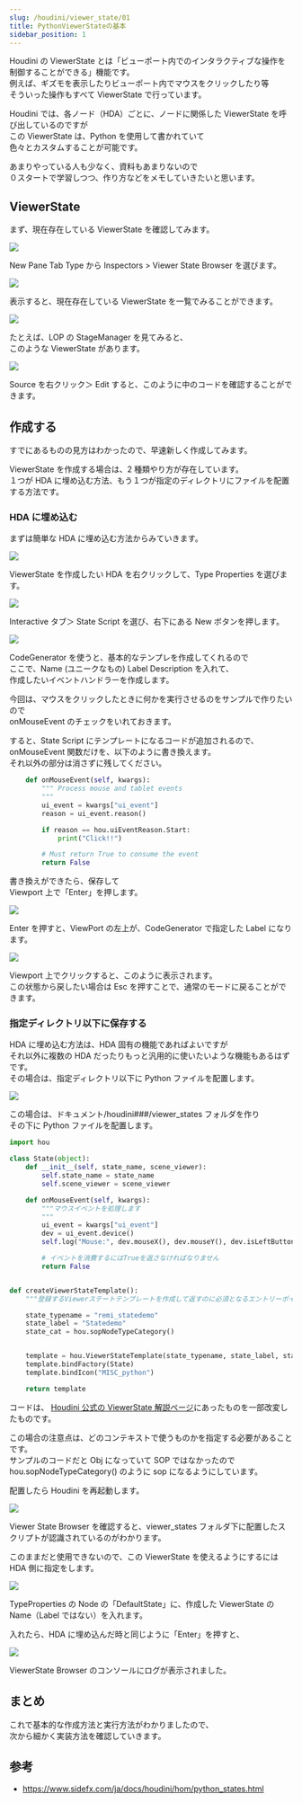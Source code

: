 ```yaml
---
slug: /houdini/viewer_state/01
title: PythonViewerStateの基本
sidebar_position: 1
---
```


Houdini の ViewerState とは「ビューポート内でのインタラクティブな操作を制御することができる」機能です。  
例えば、ギズモを表示したりビューポート内でマウスをクリックしたり等  
そういった操作もすべて ViewerState で行っています。

Houdini では、各ノード（HDA）ごとに、ノードに関係した ViewerState を呼び出しているのですが  
この ViewerState は、Python を使用して書かれていて  
色々とカスタムすることが可能です。

あまりやっている人も少なく、資料もあまりないので  
０スタートで学習しつつ、作り方などをメモしていきたいと思います。

## ViewerState

まず、現在存在している ViewerState を確認してみます。

![](https://gyazo.com/7e38ab69d9a77b081bfb61ebbc90e502.png)

New Pane Tab Type から Inspectors > Viewer State Browser を選びます。

![](https://gyazo.com/9735f400036a9d40d91703d324454513.png)

表示すると、現在存在している ViewerState を一覧でみることができます。

![](https://gyazo.com/2f8c67f2f40b53ddcb2a141f2e087771.png)

たとえば、LOP の StageManager を見てみると、  
このような ViewerState があります。

![](https://gyazo.com/0bafa68fd7d04c1d543d7075b09c7f4b.png)

Source を右クリック＞ Edit すると、このように中のコードを確認することができます。

## 作成する

すでにあるものの見方はわかったので、早速新しく作成してみます。

ViewerState を作成する場合は、2 種類やり方が存在しています。  
１つが HDA に埋め込む方法、もう１つが指定のディレクトリにファイルを配置する方法です。

### HDA に埋め込む

まずは簡単な HDA に埋め込む方法からみていきます。

![](https://gyazo.com/f82a424fcf2f8e8e6faf43e890d0c07e.png)

ViewerState を作成したい HDA を右クリックして、Type Properties を選びます。

![](https://gyazo.com/ee84887600bdfe96fe07925867075466.png)

Interactive タブ＞ State Script を選び、右下にある New ボタンを押します。

![](https://gyazo.com/9dc43330c320fbffb805c58807505421.png)

CodeGenerator を使うと、基本的なテンプレを作成してくれるので  
ここで、Name (ユニークなもの) Label Description を入れて、  
作成したいイベントハンドラーを作成します。

今回は、マウスをクリックしたときに何かを実行させるのをサンプルで作りたいので  
onMouseEvent のチェックをいれておきます。

すると、State Script にテンプレートになるコードが追加されるので、  
onMouseEvent 関数だけを、以下のように書き換えます。  
それ以外の部分は消さずに残してください。

```python
    def onMouseEvent(self, kwargs):
        """ Process mouse and tablet events
        """
        ui_event = kwargs["ui_event"]
        reason = ui_event.reason()

        if reason == hou.uiEventReason.Start:
            print("Click!!")

        # Must return True to consume the event
        return False
```

書き換えができたら、保存して  
Viewport 上で「Enter」を押します。

![](https://gyazo.com/0707131ab0143a9f76ff702435aa82d3.png)

Enter を押すと、ViewPort の左上が、CodeGenerator で指定した Label になります。

![](https://gyazo.com/541b0c6fd742d80f89b53996c0efb3b9.png)

Viewport 上でクリックすると、このように表示されます。  
この状態から戻したい場合は Esc を押すことで、通常のモードに戻ることができます。

### 指定ディレクトリ以下に保存する

HDA に埋め込む方法は、HDA 固有の機能であればよいですが  
それ以外に複数の HDA だったりもっと汎用的に使いたいような機能もあるはずです。  
その場合は、指定ディレクトリ以下に Python ファイルを配置します。

![](https://gyazo.com/9f1127a19fdac3f269ef84ac04b81824.png)

この場合は、ドキュメント/houdini###/viewer_states フォルダを作り  
その下に Python ファイルを配置します。

```python
import hou

class State(object):
    def __init__(self, state_name, scene_viewer):
        self.state_name = state_name
        self.scene_viewer = scene_viewer

    def onMouseEvent(self, kwargs):
        """マウスイベントを処理します
        """
        ui_event = kwargs["ui_event"]
        dev = ui_event.device()
        self.log("Mouse:", dev.mouseX(), dev.mouseY(), dev.isLeftButton())

        # イベントを消費するにはTrueを返さなければなりません
        return False


def createViewerStateTemplate():
    """登録するViewerステートテンプレートを作成して返すのに必須となるエントリーポイント"""

    state_typename = "remi_statedemo"
    state_label = "Statedemo"
    state_cat = hou.sopNodeTypeCategory()


    template = hou.ViewerStateTemplate(state_typename, state_label, state_cat)
    template.bindFactory(State)
    template.bindIcon("MISC_python")

    return template
```

コードは、 [Houdini 公式の ViewerState 解説ページ](https://www.sidefx.com/ja/docs/houdini/hom/python_states.html#impl)にあったものを一部改変したものです。

この場合の注意点は、どのコンテキストで使うものかを指定する必要があることです。  
サンプルのコードだと Obj になっていて SOP ではなかったので  
hou.sopNodeTypeCategory() のように sop になるようにしています。

配置したら Houdini を再起動します。

![](https://gyazo.com/fcb7ef22d74bafc193c702fb63646f32.png)

Viewer State Browser を確認すると、viewer_states フォルダ下に配置したスクリプトが認識されているのがわかります。

このままだと使用できないので、この ViewerState を使えるようにするには  
HDA 側に指定をします。

![](https://gyazo.com/05719a3f4283d828c51ed5a2ed9d3ebb.png)

TypeProperties の Node の「DefaultState」に、作成した ViewerState の Name（Label ではない）を入れます。

入れたら、HDA に埋め込んだ時と同じように「Enter」を押すと、

![](https://gyazo.com/cca9feb771b9d547db81c9c7002449b5.png)

ViewerState Browser のコンソールにログが表示されました。

## まとめ

これで基本的な作成方法と実行方法がわかりましたので、  
次から細かく実装方法を確認していきます。

## 参考

-   https://www.sidefx.com/ja/docs/houdini/hom/python_states.html
